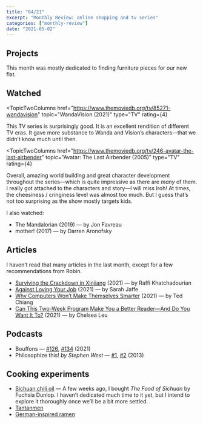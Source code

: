 ```yaml
---
title: "04/21"
excerpt: "Monthly Review: online shopping and tv series"
categories: ["monthly-review"]
date: "2021-05-02"
---
```


## Projects

This month was mostly dedicated to finding furniture pieces for our new flat.

## Watched

<TopicTwoColumns
  href="https://www.themoviedb.org/tv/85271-wandavision"
  topic="WandaVision (2021)"
  type="TV"
  rating={4}
>
  <p>
    This TV series is surprisingly good. It is an excellent rendition of
    different TV eras. It gave more substance to Wanda and Vision’s
    characters—that we didn’t know much until then.
  </p>
</TopicTwoColumns>

<TopicTwoColumns
  href="https://www.themoviedb.org/tv/246-avatar-the-last-airbender"
  topic="Avatar: The Last Airbender (2005)"
  type="TV"
  rating={4}
>
  <p>
    Overall, amazing world building and great character development throughout
    the series—which is quite impressive as there are <em>many</em> of them. I
    really got attached to the characters and story—I will miss Iroh! At times,
    the cheesiness / cringiness level was almost too much. But I guess that’s
    not too surprising as the show mostly targets kids.
  </p>
</TopicTwoColumns>

I also watched:

- The Mandalorian (2019) — by Jon Favreau
- mother! (2017) — by Darren Aronofsky

## Articles

I haven’t read that many articles in the last month, except for a few recommendations from Robin.

- [Surviving the Crackdown in Xinjiang](https://www.newyorker.com/magazine/2021/04/12/surviving-the-crackdown-in-xinjiang) (2021) — by Raffi Khatchadourian
- [Against Loving Your Job](https://inthesetimes.com/article/alienated-labor-capitalism-jobs-work) (2021) — by Sarah Jaffe
- [Why Computers Won’t Make Themselves Smarter](https://www.newyorker.com/culture/annals-of-inquiry/why-computers-wont-make-themselves-smarter) (2021) — by Ted Chiang
- [Can This Two-Week Program Make You a Better Reader—And Do You Want It To?](https://electricliterature.com/can-this-two-week-program-make-you-a-better-reader-and-do-you-want-it-to/) (2021) — by Chelsea Leu

## Podcasts

- Bouffons — [#126](https://soundcloud.com/nouvelles-ecoutes/bouffons-126-le-paradoxe-du-poke-bowl), [#134](https://soundcloud.com/nouvelles-ecoutes/bouffons-134-le-retour-en-grace-du-sandwich) (2021)
- Philosophize this! _by Stephen West_ — [#1](https://www.philosophizethis.org/podcast/ionian-pre-socratic-philosophy), [#2](https://www.philosophizethis.org/podcast/episode-2-italian-pre-socratic-philosophy) (2013)

## Cooking experiments

- [Sichuan chili oil](https://www.seriouseats.com/recipes/2013/02/fuchsia-dunlops-chilli-oil.html) — A few weeks ago, I bought _The Food of Sichuan_ by Fuchsia Dunlop. I haven’t dedicated much time to it yet, but I intend to explore it thoroughly once we’ll be a bit more settled.
- [Tantanmen](https://www.youtube.com/watch?v=-drImVozXh4)
- [German-inspired ramen](https://www.youtube.com/watch?v=GMr8Ra6Baiw)
